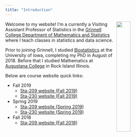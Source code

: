 ```yaml
---
title: "Introduction"
---
```


<img style="float: right; width:30%; height:30%;" src="pphoto.jpg"> Welcome to my website!  I'm a currently a Visiting Assistant Professor of Statistics in the [Grinnell College Department of Mathematics and Statistics](http://www.grinnell.edu/academics/areas/math-stats) where I teach classes in statistics and data science.

Prior to joining Grinnell, I studied [Biostatistics](https://www.public-health.uiowa.edu/biostat/) at the University of Iowa, completing my PhD in August of 2018.  Before that I studied Mathematics at [Augustana College](https://www.augustana.edu/) in Rock Island Illinois.

Below are course website quick links:

- Fall 2019
    - [Sta-209 website (Fall 2019)](sta209f19.html)
    - [Sta-230 website (Fall 2019)](sta230f19.html)
- Spring 2019
    - [Sta-209 website (Spring 2019)](sta209s19.html)
    - [Sta-230 website (Spring 2019)](sta230s19.html)
- Fall 2018
    - [Sta-209 website (Fall 2018)](sta209f18.html)
